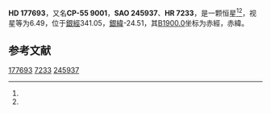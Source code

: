 {{Starbox begin
| name = HD 177693
}}
{{Starbox observe
| epoch = [[J2000.0|J2000.0]]
| constell = {{星座名待查}}<ref name=SIMBAD>{{cite web
 | url=http://simbad.u-strasbg.fr/simbad/sim-id?Ident=HR+7233
 | title =Pulsating variable Star
 | publisher=Centre de Données astronomiques de Strasbourg
 | work=SIMBAD
 | accessdate=2012-07-13}}</ref><ref name=DATA>{{cite web
 | url=http://vizier.u-strasbg.fr/viz-bin/VizieR-5?-out.add=.&-source=5050&-corr=PK=HR&-out.max=9999&HR=7233
 | title=VizieR Detailed Page
 | accessdate=2012-07-13
 | archive-date=2016-03-05
 | archive-url=https://web.archive.org/web/20160305050228/http://vizier.u-strasbg.fr/viz-bin/VizieR-5?-out.add=.&-source=5050&-corr=PK=HR&-out.max=9999&HR=7233
 | dead-url=no
 }}</ref>
| 星官 = 
| ra = {{RA|19|8|52.1}}<ref name=SIMBAD /><ref name=DATA />
| dec = {{DEC|-55|43|13}}<ref name=SIMBAD /><ref name=DATA />
| appmag_v = 6.49<ref name=SIMBAD /><ref name=DATA />
}}
{{Starbox character
| class = K1III<ref name=SIMBAD /><ref name=DATA />
| b-v = 1.1<ref name=SIMBAD /><ref name=DATA />
| u-b = <ref name=SIMBAD /><ref name=DATA />
| r-i = <ref name=SIMBAD /><ref name=DATA />
| variable = 
}}
{{Starbox astrometry
| radial_v = 
| prop_mo_ra = -21
| parallax = 
| p_error = 
}}
{{Starbox catalog
| names =CP-55 9001，[[SAO星表|SAO]] 245937，[[HD星表|HD]] 177693，[[HR星表|HR]] 7233}}
{{Starbox reference |Simbad=HR+7233}}
{{Starbox end}}

'''HD 177693'''，又名'''CP-55 9001'''，'''SAO 245937'''、'''HR 7233'''，是一颗恒星<ref name=SIMBAD /><ref name=DATA />，视星等为6.49，位于[[銀道座標系|銀經]]341.05，[[銀道座標系|銀緯]]-24.51，其[[B1900.0|B1900.0]]坐标为赤經{{RA|19|0|35.4}}，赤緯{{DEC|-55|-24.51|21}}。

== 参考文献 ==
{{reflist}}

{{star-stub}}

[[Category:HD和HDE天體|177693]]
[[Category:HR天體|7233]]
[[Category:SAO天體|245937]]